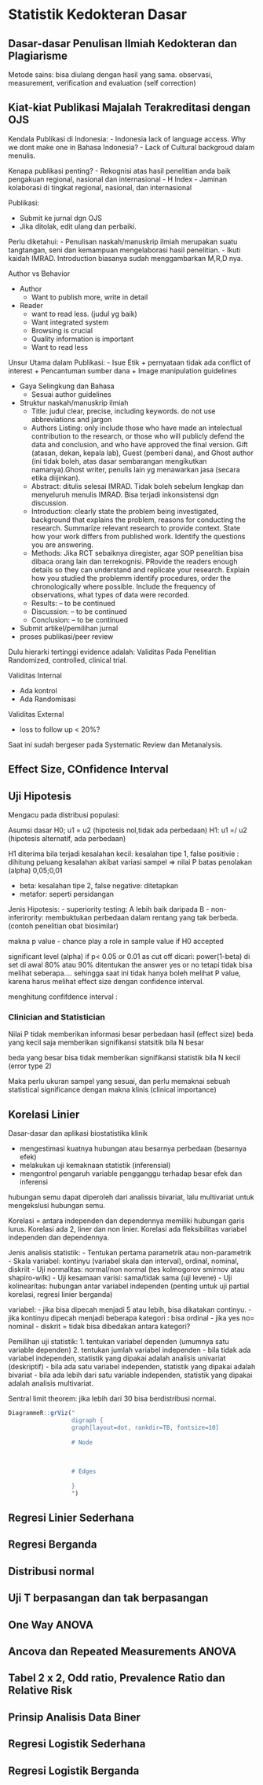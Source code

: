 # Statistik Kedokteran Dasar

## Dasar-dasar Penulisan Ilmiah Kedokteran dan Plagiarisme

Metode sains: bisa diulang dengan hasil yang sama. observasi, measurement, verification and evaluation (self correction)

## Kiat-kiat Publikasi Majalah Terakreditasi dengan OJS

Kendala Publikasi di Indonesia: - Indonesia lack of language access. Why we dont make one in Bahasa Indonesia? - Lack of Cultural backgroud dalam menulis.

Kenapa publikasi penting? - Rekognisi atas hasil penelitian anda baik pengakuan regional, nasional dan internasional - H Index - Jaminan kolaborasi di tingkat regional, nasional, dan internasional

Publikasi:

-   Submit ke jurnal dgn OJS
-   Jika ditolak, edit ulang dan perbaiki.

Perlu diketahui: - Penulisan naskah/manuskrip ilmiah merupakan suatu tangtangan, seni dan kemampuan mengelaborasi hasil penelitian. - Ikuti kaidah IMRAD. Introduction biasanya sudah menggambarkan M,R,D nya.

Author vs Behavior

-   Author
    -   Want to publish more, write in detail
-   Reader
    -   want to read less. (judul yg baik)
    -   Want integrated system
    -   Browsing is crucial
    -   Quality information is important
    -   Want to read less

Unsur Utama dalam Publikasi: - Isue Etik + pernyataan tidak ada conflict of interest + Pencantuman sumber dana + Image manipulation guidelines

-   Gaya Selingkung dan Bahasa
    -   Sesuai author guidelines
-   Struktur naskah/manuskrip ilmiah
    -   Title: judul clear, precise, including keywords. do not use abbreviations and jargon
    -   Authors Listing: only include those who have made an intelectual contribution to the research, or those who will publicly defend the data and conclusion, and who have approved the final version. Gift (atasan, dekan, kepala lab), Guest (pemberi dana), and Ghost author (ini tidak boleh, atas dasar sembarangan mengikutkan namanya).Ghost writer, penulis lain yg menawarkan jasa (secara etika diijinkan).
    -   Abstract: ditulis selesai IMRAD. Tidak boleh sebelum lengkap dan menyeluruh menulis IMRAD. Bisa terjadi inkonsistensi dgn discussion.
    -   Introduction: clearly state the problem being investigated, background that explains the problem, reasons for conducting the research. Summarize relevant research to provide context. State how your work differs from published work. Identify the questions you are answering.
    -   Methods: Jika RCT sebaiknya diregister, agar SOP penelitian bisa dibaca orang lain dan terrekognisi. PRovide the readers enough details so they can understand and replicate your research. Explain how you studied the problemm identify procedures, order the chronologically where possible. Include the frequency of observations, what types of data were recorded.
    -   Results: -- to be continued
    -   Discussion: -- to be continued
    -   Conclusion: -- to be continued
-   Submit artikel/pemilihan jurnal
-   proses publikasi/peer review

Dulu hierarki tertinggi evidence adalah: Validitas Pada Penelitian Randomized, controlled, clinical trial.

Validitas Internal

-   Ada kontrol
-   Ada Randomisasi

Validitas External

-   loss to follow up \< 20%?

Saat ini sudah bergeser pada Systematic Review dan Metanalysis.

## Effect Size, COnfidence Interval

## Uji Hipotesis

Mengacu pada distribusi populasi:

Asumsi dasar H0; u1 = u2 (hipotesis nol,tidak ada perbedaan) H1: u1 =/ u2 (hipotesis alternatif, ada perbedaan)

H1 diterima bila terjadi kesalahan kecil: kesalahan tipe 1, false positivie : dihitung peluang kesalahan akibat variasi sampel =\> nilai P batas penolakan (alpha) 0,05;0,01

-   beta: kesalahan tipe 2, false negative: ditetapkan
-   metafor: seperti persidangan

Jenis Hipotesis: - superiority testing: A lebih baik daripada B - non-inferirority: membuktukan perbedaan dalam rentang yang tak berbeda. (contoh penelitian obat biosimilar)

makna p value - chance play a role in sample value if H0 accepted

significant level (alpha) if p\< 0.05 or 0.01 as cut off dicari: power(1-beta) di set di awal 80% atau 90% ditentukan the answer yes or no tetapi tidak bisa melihat seberapa.... sehingga saat ini tidak hanya boleh melihat P value, karena harus melihat effect size dengan confidence interval.

menghitung confifdence interval :

### Clinician and Statistician

Nilai P tidak memberikan informasi besar perbedaan hasil (effect size) beda yang kecil saja memberikan signifikansi statsitik bila N besar

beda yang besar bisa tidak memberikan signifikansi statistik bila N kecil (error type 2)

Maka perlu ukuran sampel yang sesuai, dan perlu memaknai sebuah statistical significance dengan makna klinis (clinical importance)

## Korelasi Linier

Dasar-dasar dan aplikasi biostatistika klinik

- mengestimasi kuatnya hubungan atau besarnya perbedaan (besarnya efek)
- melakukan uji kemaknaan statistik (inferensial)
- mengontrol pengaruh variable pengganggu terhadap besar efek dan inferensi

hubungan semu dapat diperoleh dari analissis bivariat, lalu multivariat untuk mengekslusi hubungan semu.

Korelasi = antara independen dan dependennya memiliki hubungan garis lurus.
Korelasi ada 2, liner dan non linier. Korelasi ada fleksibilitas variabel independen dan dependennya.

Jenis analisis statistik:
-  Tentukan pertama parametrik atau non-parametrik
-  Skala variabel: kontinyu (variabel skala dan interval), ordinal, nominal, diskriit
-  Uji normalitas: normal/non normal (tes kolmogorov smirnov atau shapiro-wilk)
-  Uji kesamaan varisi: sama/tidak sama (uji levene)
-  Uji kolinearitas: hubungan antar variabel independen (penting untuk uji partial korelasi, regresi linier berganda)

variabel: 
- jika bisa dipecah menjadi 5 atau lebih, bisa dikatakan continyu.
- jika kontinyu dipecah menjadi beberapa kategori : bisa ordinal
- jika yes no= nominal
- diskrit = tidak bisa dibedakan antara kategori?

Pemilihan uji statistik:
1. tentukan variabel dependen (umumnya satu variable dependen)
2. tentukan jumlah variabel independen
    - bila tidak ada variabel independen, statistik yang dipakai adalah analisis univariat (deskriptif)
    - bila ada satu variabel independen, statistik yang dipakai adalah bivariat
    - bila ada lebih dari satu variable independen, statistik yang dipakai adalah analisis multivariat.
    
Sentral limit theorem: jika lebih dari 30 bisa berdistribusi normal.

```r
DiagrammeR::grViz("
                  digraph {
                  graph[layout=dot, rankdir=TB, fontsize=10]
                  
                  # Node
                  
                  
                  
                  # Edges
                  
                  }
                  ")
```



## Regresi Linier Sederhana

## Regresi Berganda

## Distribusi normal

## Uji T berpasangan dan tak berpasangan

## One Way ANOVA

## Ancova dan Repeated Measurements ANOVA

## Tabel 2 x 2, Odd ratio, Prevalence Ratio dan Relative Risk

## Prinsip Analisis Data Biner

## Regresi Logistik Sederhana

## Regresi Logistik Berganda
